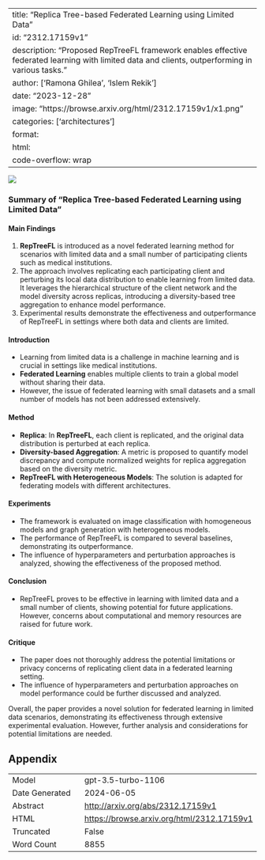 
---
title: "Replica Tree-based Federated Learning using Limited Data"
id: "2312.17159v1"
description: "Proposed RepTreeFL framework enables effective federated learning with limited data and clients, outperforming in various tasks."
author: ['Ramona Ghilea', 'Islem Rekik']
date: "2023-12-28"
image: "https://browse.arxiv.org/html/2312.17159v1/x1.png"
categories: ['architectures']
format:
  html:
    code-overflow: wrap
---

![](https://browse.arxiv.org/html/2312.17159v1/x1.png)

### Summary of "Replica Tree-based Federated Learning using Limited Data"

#### Main Findings
1. **RepTreeFL** is introduced as a novel federated learning method for scenarios with limited data and a small number of participating clients such as medical institutions.
2. The approach involves replicating each participating client and perturbing its local data distribution to enable learning from limited data. It leverages the hierarchical structure of the client network and the model diversity across replicas, introducing a diversity-based tree aggregation to enhance model performance.
3. Experimental results demonstrate the effectiveness and outperformance of RepTreeFL in settings where both data and clients are limited.

#### Introduction
- Learning from limited data is a challenge in machine learning and is crucial in settings like medical institutions.
- **Federated Learning** enables multiple clients to train a global model without sharing their data.
- However, the issue of federated learning with small datasets and a small number of models has not been addressed extensively.

#### Method
- **Replica**: In **RepTreeFL**, each client is replicated, and the original data distribution is perturbed at each replica.
- **Diversity-based Aggregation**: A metric is proposed to quantify model discrepancy and compute normalized weights for replica aggregation based on the diversity metric.
- **RepTreeFL with Heterogeneous Models**: The solution is adapted for federating models with different architectures.

#### Experiments
- The framework is evaluated on image classification with homogeneous models and graph generation with heterogeneous models.
- The performance of RepTreeFL is compared to several baselines, demonstrating its outperformance.
- The influence of hyperparameters and perturbation approaches is analyzed, showing the effectiveness of the proposed method.

#### Conclusion
- RepTreeFL proves to be effective in learning with limited data and a small number of clients, showing potential for future applications. However, concerns about computational and memory resources are raised for future work.

#### Critique
- The paper does not thoroughly address the potential limitations or privacy concerns of replicating client data in a federated learning setting.
- The influence of hyperparameters and perturbation approaches on model performance could be further discussed and analyzed.

Overall, the paper provides a novel solution for federated learning in limited data scenarios, demonstrating its effectiveness through extensive experimental evaluation. However, further analysis and considerations for potential limitations are needed.

## Appendix

|          |          |
|----------|----------|
| Model     | gpt-3.5-turbo-1106       |
| Date Generated     | 2024-06-05       |
| Abstract | [http://arxiv.org/abs/2312.17159v1](http://arxiv.org/abs/2312.17159v1)        |
| HTML     | [https://browse.arxiv.org/html/2312.17159v1](https://browse.arxiv.org/html/2312.17159v1)       |
| Truncated       | False       |
| Word Count       | 8855       |